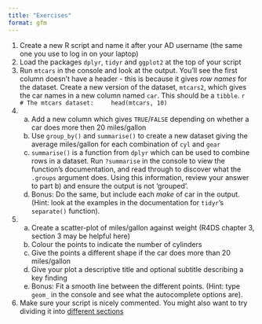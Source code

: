 ```yaml
---
title: "Exercises"
format: gfm
---
```


1. Create a new R script and name it after your AD username (the same one you use to log in on your laptop)
2. Load the packages `dplyr`, `tidyr` and `ggplot2` at the top of your script
3. Run `mtcars` in the console and look at the output. You'll see the first
  column doesn't have a header - this is because it gives *row names* for the
  dataset. Create a new version of the dataset, `mtcars2`, which gives the car
  names in a new column named `car`. This should be a `tibble`.
    ```r
    # The mtcars dataset:
    head(mtcars, 10)
    ```
4. 
    a) Add a new column which gives `TRUE`/`FALSE` depending on whether a car does
       more then 20 miles/gallon
    b) Use `group_by()` and `summarise()` to create a new dataset giving the
       average miles/gallon for each combination of `cyl` and `gear` 
    c) `summarise()` is a function from `dplyr` which can be used to combine
       rows in a dataset. Run `?summarise` in the console to view the function's 
       documentation, and read through to discover what the `.groups` argument does.
       Using this information, review your answer to part b) and ensure the output 
       is not 'grouped'. 
    d) Bonus: Do the same, but include each *make* of car in the output. (Hint:
       look at the examples in the documentation for `tidyr`'s `separate()`
       function).
5.
    a) Create a scatter-plot of miles/gallon against weight (R4DS chapter 3, 
       section 3 may be helpful here)
    b) Colour the points to indicate the number of cylinders
    c) Give the points a different shape if the car does more than 20 miles/gallon
    d) Give your plot a descriptive title and optional subtitle describing a 
       key finding
    e) Bonus: Fit a smooth line between the different points. (Hint: type `geom_` 
       in the console and see what the autocomplete options are).
6. Make sure your script is nicely commented. You might also want to try 
  dividing it into [different sections](https://support.rstudio.com/hc/en-us/articles/200484568-Code-Folding-and-Sections-in-the-RStudio-IDE)
  

